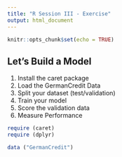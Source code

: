 ---
title: "R Session III - Exercise"
output: html_document
---

```{r setup, include=FALSE}
knitr::opts_chunk$set(echo = TRUE)
```

## Let's Build a Model

1. Install the caret package
2. Load the GermanCredit Data
3. Split your dataset (test/validation)
4. Train your model
5. Score the validation data
6. Measure Performance




``` {r}
require (caret)
require (dplyr)

data ("GermanCredit")


```
